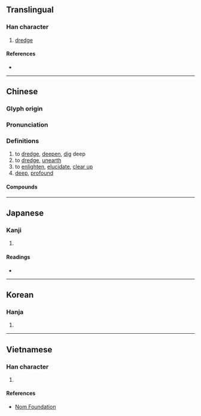 {{also|濬}}
{{character info/new}}
==Translingual==

===Han character===
{{Han char|rn=85|rad=水|as=07|sn=10|four=33147|canj=EICE|ids=⿰氵夋}}

# [[dredge]]

====References====
* {{Han ref|kx=0623.230|dkj=17460|dj=1021.120|hdz=31636.100|uh=6D5A|ud=27994|bh=AF43|bd=44867}}

----

==Chinese==
{{zh-forms}}

===Glyph origin===
{{Han etym}}

===Pronunciation===
{{zh-pron
|m=jùn
|m-s=
|c=zeon3
|c-t=
|g=
|h=pfs=
|j=
|md=
|mn=
|mn-t=
|w=
|x=
|mc=y
|oc=y
|ma=
|cat=v,adj
}}

===Definitions===
{{zh-hanzi}}

# to [[dredge]], [[deepen]], [[dig]] deep
# to [[dredge]], [[unearth]]
# to [[enlighten]], [[elucidate]], [[clear up]]
# [[deep]], [[profound]]

====Compounds====
{{zh-der|疏浚|浚利|浚財|浚縣}}

----

==Japanese==

===Kanji===
{{ja-kanji|grade=|rs=水07}}

# {{defn|lang=ja|sort=水07}}

====Readings====
* {{ja-readings
|goon=しゅん
|kanon=しゅん
|kun=さら-う, さら-える}}

----

==Korean==

===Hanja===
{{ko-hanja|hangeul=준|eumhun=|rv=jun|mr=chun|y=cwun}}

# {{defn|lang=ko|sort=水07}}

----

==Vietnamese==

===Han character===
{{vi-hantu|rs=水07|tuấn}}

# {{defn|lang=vi|sort=水07}}

====References====
* [http://nomfoundation.org/common/nom_details.php?codepoint=6d5a Nom Foundation]